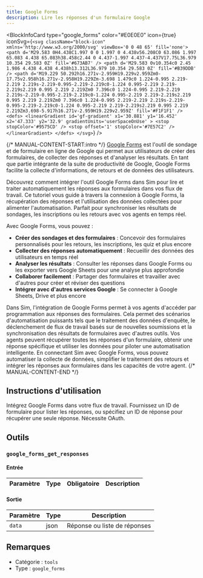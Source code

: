 ```yaml
---
title: Google Forms
description: Lire les réponses d'un formulaire Google
---
```



<BlockInfoCard 
  type="google_forms"
  color="#E0E0E0"
  icon={true}
  iconSvg={`<svg className="block-icon"  xmlns='http://www.w3.org/2000/svg' viewBox='0 0 48 65' fill='none'>
      <path
        d='M29.583 0H4.438C1.997 0 0 1.997 0 4.438v56.208C0 63.086 1.997 65.083 4.438 65.083h38.458c2.44 0 4.437-1.997 4.437-4.437V17.75L36.979 10.354 29.583 0Z'
        fill='#673AB7'
      />
      <path
        d='M29.583 0v10.354c0 2.45 1.986 4.438 4.438 4.438h13.312L36.979 10.354 29.583 0Z'
        fill='#B39DDB'
      />
      <path
        d='M19.229 50.292h16.271v-2.959H19.229v2.959Zm0-17.75v2.958h16.271v-2.958H19.229Zm-3.698 1.479c0 1.224-0.995 2.219-2.219 2.219s-2.219-0.995-2.219-2.219c0-1.224 0.995-2.219 2.219-2.219s2.219 0.995 2.219 2.219Zm0 7.396c0 1.224-0.995 2.219-2.219 2.219s-2.219-0.995-2.219-2.219c0-1.224 0.995-2.219 2.219-2.219s2.219 0.995 2.219 2.219Zm0 7.396c0 1.224-0.995 2.219-2.219 2.219s-2.219-0.995-2.219-2.219c0-1.224 0.995-2.219 2.219-2.219s2.219 0.995 2.219 2.219Zm3.698-5.917h16.271v-2.959H19.229v2.959Z'
        fill='#F1F1F1'
      />
      <defs>
        <linearGradient
          id='gf-gradient'
          x1='30.881'
          y1='16.452'
          x2='47.333'
          y2='32.9'
          gradientUnits='userSpaceOnUse'
        >
          <stop stopColor='#9575CD' />
          <stop offset='1' stopColor='#7E57C2' />
        </linearGradient>
      </defs>
    </svg>`}
/>

{/* MANUAL-CONTENT-START:intro */}
[Google Forms](https://forms.google.com) est l'outil de sondage et de formulaire en ligne de Google qui permet aux utilisateurs de créer des formulaires, de collecter des réponses et d'analyser les résultats. En tant que partie intégrante de la suite de productivité de Google, Google Forms facilite la collecte d'informations, de retours et de données des utilisateurs.

Découvrez comment intégrer l'outil Google Forms dans Sim pour lire et traiter automatiquement les réponses aux formulaires dans vos flux de travail. Ce tutoriel vous guide à travers la connexion à Google Forms, la récupération des réponses et l'utilisation des données collectées pour alimenter l'automatisation. Parfait pour synchroniser les résultats de sondages, les inscriptions ou les retours avec vos agents en temps réel.

Avec Google Forms, vous pouvez :

- **Créer des sondages et des formulaires** : Concevoir des formulaires personnalisés pour les retours, les inscriptions, les quiz et plus encore
- **Collecter des réponses automatiquement** : Recueillir des données des utilisateurs en temps réel
- **Analyser les résultats** : Consulter les réponses dans Google Forms ou les exporter vers Google Sheets pour une analyse plus approfondie
- **Collaborer facilement** : Partager des formulaires et travailler avec d'autres pour créer et réviser des questions
- **Intégrer avec d'autres services Google** : Se connecter à Google Sheets, Drive et plus encore

Dans Sim, l'intégration de Google Forms permet à vos agents d'accéder par programmation aux réponses des formulaires. Cela permet des scénarios d'automatisation puissants tels que le traitement des données d'enquête, le déclenchement de flux de travail basés sur de nouvelles soumissions et la synchronisation des résultats de formulaires avec d'autres outils. Vos agents peuvent récupérer toutes les réponses d'un formulaire, obtenir une réponse spécifique et utiliser les données pour piloter une automatisation intelligente. En connectant Sim avec Google Forms, vous pouvez automatiser la collecte de données, simplifier le traitement des retours et intégrer les réponses aux formulaires dans les capacités de votre agent.
{/* MANUAL-CONTENT-END */}

## Instructions d'utilisation

Intégrez Google Forms dans votre flux de travail. Fournissez un ID de formulaire pour lister les réponses, ou spécifiez un ID de réponse pour récupérer une seule réponse. Nécessite OAuth.

## Outils

### `google_forms_get_responses`

#### Entrée

| Paramètre | Type | Obligatoire | Description |
| --------- | ---- | ---------- | ----------- |

#### Sortie

| Paramètre | Type | Description |
| --------- | ---- | ----------- |
| `data` | json | Réponse ou liste de réponses |

## Remarques

- Catégorie : `tools`
- Type : `google_forms`
